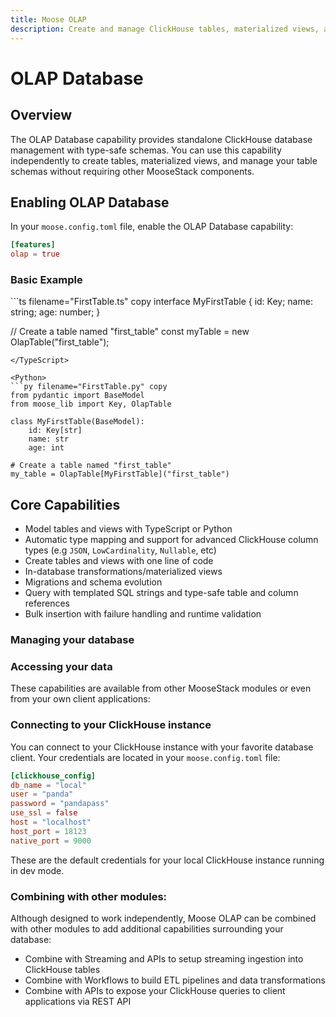 ```yaml
---
title: Moose OLAP
description: Create and manage ClickHouse tables, materialized views, and data migrations
---
```



# OLAP Database
<LanguageSwitcher />

## Overview

The OLAP Database capability provides standalone ClickHouse database management with type-safe schemas. You can use this capability independently to create tables, materialized views, and manage your table schemas without requiring other MooseStack components.


## Enabling OLAP Database

In your `moose.config.toml` file, enable the OLAP Database capability:

```toml
[features]
olap = true
```

### Basic Example

<TypeScript>
```ts filename="FirstTable.ts" copy
interface MyFirstTable {
  id: Key<string>;
  name: string;
  age: number;
}

// Create a table named "first_table"
const myTable = new OlapTable<MyFirstTable>("first_table");
```
</TypeScript>

<Python>
```py filename="FirstTable.py" copy
from pydantic import BaseModel
from moose_lib import Key, OlapTable

class MyFirstTable(BaseModel):
    id: Key[str]
    name: str
    age: int

# Create a table named "first_table"
my_table = OlapTable[MyFirstTable]("first_table") 
```
</Python>

## Core Capabilities

- Model tables and views with TypeScript or Python
- Automatic type mapping and support for advanced ClickHouse column types (e.g `JSON`, `LowCardinality`, `Nullable`, etc)
- Create tables and views with one line of code
- In-database transformations/materialized views
- Migrations and schema evolution
- Query with templated SQL strings and type-safe table and column references
- Bulk insertion with failure handling and runtime validation


### Managing your database

<CTACards columns={2}>
<CTACard
  title="OLAP Tables"
  description="Define and create ClickHouse tables with type-safe schemas"
  ctaLink={`${PathConfig.olap.path}/model-table`}
  ctaLabel="Learn More →"
  badge={{ variant: "moose", text: "Tables" }}
/>
<CTACard
  title="Materialized Views"
  description="Pre-compute and store query results for faster analytics"
  ctaLink={`${PathConfig.olap.path}/model-materialized-view`}
  ctaLabel="Learn More →"
  badge={{ variant: "moose", text: "Materialized Views" }}
/>
<CTACard
  title="Schema Optimization"
  description="Schema design best practices to optimize your queries"
  ctaLink={`${PathConfig.olap.path}/schema-optimization`}
  ctaLabel="Learn More →"
  badge={{ variant: "moose", text: "Data Modeling" }}
/>
<CTACard
  title="Dynamic Migrations"
  description="Always keep your code and database in sync with dynamic migrations"
  ctaLink={`${PathConfig.olap.path}/apply-migrations`}
  ctaLabel="Learn More →"
  badge={{ variant: "moose", text: "Migrations" }}
/>
</CTACards>

### Accessing your data

These capabilities are available from other MooseStack modules or even from your own client applications:


<CTACards columns={1}>
<CTACard
  title="Read Data"
  description="Write type-safe SQL queries with automatic interpolation"
  ctaLink={`${PathConfig.olap.path}/read-data`}
  ctaLabel="Learn More →"
  orientation="horizontal"
/>
<CTACard
  title="Insert Data"
  description="Bulk insert and manage data in your OLAP tables"
  ctaLink={`${PathConfig.olap.path}/insert-data`}
  ctaLabel="Learn More →"
  orientation="horizontal"
/>
</CTACards>

### Connecting to your ClickHouse instance
You can connect to your ClickHouse instance with your favorite database client. Your credentials are located in your `moose.config.toml` file:

```toml filename="moose.config.toml" copy
[clickhouse_config]
db_name = "local"
user = "panda"
password = "pandapass"
use_ssl = false
host = "localhost"
host_port = 18123
native_port = 9000
```

<Callout type="info" title="Default Credentials">
These are the default credentials for your local ClickHouse instance running in dev mode.
</Callout>

### Combining with other modules:

Although designed to work independently, Moose OLAP can be combined with other modules to add additional capabilities surrounding your database:

- Combine with Streaming and APIs to setup streaming ingestion into ClickHouse tables
- Combine with Workflows to build ETL pipelines and data transformations
- Combine with APIs to expose your ClickHouse queries to client applications via REST API